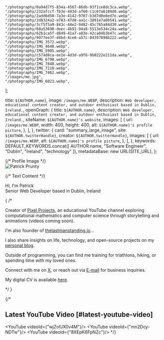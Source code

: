 
    "/photography/0a94d7f5-834a-4567-86db-93f1ce8dc3ca.webp",
    "/photography/232afccf-fb3e-443d-af60-c1c67a6189d0.webp",
    "/photography/2add6d50-7a3e-4142-9707-b3d7d0e8ed7e.webp",
    "/photography/2d8324a2-e783-47d8-aa1c-3891e7a8b541.webp",
    "/photography/3cf5f5a9-843c-44e2-9482-45c765a84d30.webp",
    "/photography/60a53698-deec-4b91-94a8-5513e534c24a.webp",
    "/photography/62b1ca5f-d849-41a7-a83e-42ca04b3b47c.webp",
    "/photography/9977ee3f-d4bd-4ce6-a57c-04397898b222.webp",
    "/photography/IMG_3572.webp",
    "/photography/IMG_4648.webp",
    "/photography/IMG_5905.webp",
    "/photography/c57ad8ca-ee1e-4d3d-a9f6-9b0222e211da.webp",
    "/photography/IMG_6798.webp",
    "/photography/IMG_7848.webp",
    "/photography/IMG_7218.webp",
    "/photography/IMG_7462.webp",
    "/images/me.jpg",
    "/photography/IMG_6023.webp",
];

  title: `${AUTHOR.name}`,
  image: `/images/me.WEBP`,
  description: `Web developer, educational content creator, and outdoor enthusiast based in Dublin, Ireland.`,
  openGraph: {
    title: `${AUTHOR.name}`,
    description: `Web developer, educational content creator, and outdoor enthusiast based in Dublin, Ireland.`,
    siteName: `${AUTHOR.name}'s website`,
    images: [
      {
        url: `/images/me.WEBP`,
        width: 400,
        height: 400,
        alt: `${AUTHOR.name}'s profile picture`,
      },
    ],
  },
  twitter: {
    card: "summary_large_image",
    site: `${AUTHOR.twitterHandle}`,
    creator: `${AUTHOR.twitterHandle}`,
    images: [
      {
        url: `/images/me.WEBP`,
        alt: `${AUTHOR.name}'s profile picture`,
      },
    ],
  },
  keywords: DEFAULT_KEYWORDS.concat([
    AUTHOR.name,
    "Software Engineer",
    "Dublin",
    "Ireland",
    "technology"
  ]),
  metadataBase: new URL(SITE_URL),
};

<div className="flex items-center space-x-4">
  {/* Profile Image */}
  <div className="min-w-24">
      <Image
        src="/images/me-sketch2.png"
        alt="Patrick Prunty"
        className="bg-gray-100 rounded-full w-24 h-24 object-cover"
        width={100}
        height={100}
        priority
      />
  </div>

  {/* Text Content */}
<div className="flex flex-col space-y-1">
  <span className="font-semibold text-xl text-gray-900 dark:text-white leading-tight my-0">
    Hi, I'm Patrick
  </span>
  <div className="text-[#555555] dark:text-[#B0AFB0] break-words leading-tight my-0">
    Senior Web Developer based in Dublin, Ireland
  </div>
</div>
</div>




{
/*

Creator of [Pixel Projects](https://www.youtube.com/channel/UC5OToaksgWe-pjkgqPkUZkw), an educational YouTube channel exploring computational mathematics and computer science through storytelling and animations (videos coming soon).

I'm also founder of [thelastmanstanding.io]()...

I also share insights on life, technology, and open-source projects on my [personal blog](/blog).

Outside of programming, you can find me training for triathlons, hiking, or spending time with my loved ones.

Connect with me on [X](https://x.com/pprunty_), or reach out via [E-mail](mailto:patrickprunty.business@gmail.com) for business inquiries.

My digital CV is available [here](https://read.cv/pprunty).

<Section
  sectionName="About"
  items={[
    {
      year: ' ',
      description: `
I'm a senior web developer based in Dublin, Ireland.
      `,
    },
  ]}
/>

*/
}


{/*
# Latest YouTube Video [#latest-youtube-video]

<YouTube videoId={"wjZofJX0v4M"}/>
<YouTube videoId={"mn2Dcy-NDTw"}/>
<YouTube videoId={"8XEpK6FpNZc"}/>
*/}

<Section sectionName="Projects" items={[
{
      title: 'Pixel Projects at YouTube',
      url: 'https://www.youtube.com/channel/UC5OToaksgWe-pjkgqPkUZkw',
      year: '2025',
      images: ['/images/projects/pixel-projects-4.png'],
      description:
        'Educational channel exploring computational mathematics and computer science through storytelling and visual animations (videos coming soon).',
    },
        {
              title: 'Jigsaw Presents at YouTube',
              url: 'https://www.youtube.com/@JigsawPresents',
              year: '2025',
              images: ['/images/projects/jigsaw-presents.webp'],
              description:
                'Providing insight into trending films and television series through video essays (videos coming soon).',
        },
    {
          title: 'Personal Website & Blog',
          url: 'https://patrickprunty.com',
          year: '2025',
          images: ["/images/projects/personal-blog-1.png"],
          description:
            'High-performance blog built with Next.js 15 and MDX, where I share insights on life, technology, and personal projects.',
    }
]} />


<Section
  sectionName="Software"
  items={[
    {
      title: 'tmplate.xyz',
      url: 'https://tmplate.xyz/',
      year: '2025',
      description:
        'Open-source application showcasing Polymorphic Web Design principles (work in progress).',
    },
    {
      title: 'samwise',
      url: 'https://samwise.wtf/',
      year: '2025',
      description:
        'High-performance, SEO-optimized digital blog and portfolio starter built with Next.js 15.',
    },
    {
      title: 'manim-interactive',
      url: 'https://github.com/pprunty/manim-interactive',
      year: '2025',
      description:
        'Interactive Manim environment for seamless mathematical animations, replicating YouTube channel 3Blue1Brown’s workflow.',
    },
    {
          title: 'clunk',
          url: 'https://github.com/pprunty/clunk',
          year: '2025',
          description:
            'A foundational C++ project providing a connection to Coinbase L3 market data feed, storing multi-market data in an efficient orderbook and offering performance benchmarks (work in progress).',
        }
  ]}
/>


<Section
  sectionName="Writing"
  items={[
    {
    year: '2025',
    title: "The Engineer's Proclivity for Perfection",
    url: "/blog/the-engineers-proclivity-for-perfection",
    images: ["/images/the-engineers-proclivity-for-perfection/Golden_Gate.webp"]
    },
    {
    year: '2025',
        title: "Mobile Phones: The Swiss Army Knife Humanity Didn\'t Need",
        url: "/blog/mobile-phones-the-swiss-army-knife-humanity-didnt-need",
        images: ["/images/mobile-phones-the-swiss-army-knife-humanity-didnt-need/mobile-phones-the-swiss-army-knife-humanity-didnt-need.webp"]
    },
    {
    year: '2025',
        title: "Why I’m Optimistic AI Won’t Take My SWE Job",
        url: "/blog/the-engineers-proclivity-for-perfection",
        images: ["/images/why-im-optimistic-ai-wont-take-my-swe-job/why-im-optimistic-ai-wont-take-my-swe-job.webp"]
    }
  ]}
/>

<Section sectionName="Photos" subtitle="A collection of photos showcasing my experiences travelling and how I interpret the world around me." items={[
{
      title: '',
      year: '2020 - Now',
      description:
        'A collection of photos showcasing my experiences travelling and how I interpret the world around me.',
    }
]} />

<PhotoGrid images={photographyImages} />

